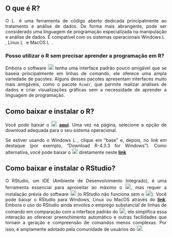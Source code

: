 ## O que é R?

<div style="text-align: justify;">
<p>
O <a href="https://www.r-project.org/" target="_blank"><img src="img/r-project.svg" alt="Logo do R" width="14"></a> é uma ferramenta de código aberto dedicada principalmente ao tratamento e análise de dados. De forma mais abrangente, pode ser considerado uma linguagem de programação especializada na manipulação e análise de dados. É compatível com os sistemas operacionais Windows <img src="img/windows.svg" alt="Logo do Windows" width="14">, Linux <img src="img/linux.svg" alt="Logo do Linux" width="14"> e MacOS <img src="img/apple.svg" alt="Logo da Apple" width="14">.
</p>
</div>

<h3> Posso utilizar o R sem precisar aprender a programação em R? </h3>

<div style="text-align: justify;">
<p>
Embora o software <a href="https://www.r-project.org/" target="_blank"><img src="img/r-project.svg" alt="Logo do R" width="18"></a> tenha uma interface padrão pouco amigável que se baseia principalmente em linhas de comando, ele oferece uma ampla variedade de pacotes. Alguns desses pacotes apresentam interfaces muito mais amigáveis, como o pacote <code>Rcmdr</code>, que permite realizar análises de dados e criar visualizações gráficas sem a necessidade de aprender a linguagem de programação.
</p>
</div>

## Como baixar e instalar o R? 

<div style="text-align: justify;">
<p>
Você pode baixar o <a href="https://www.r-project.org/" target="_blank"><img src="img/r-project.svg" alt="Logo do R" width="18"></a> <a href="https://cran.rstudio.com/" target="_blank"><strong>aqui</strong></a>. Uma vez na página, selecione a opção de download adequada para o seu sistema operacional. 

Se estiver usando o Windows <img src="img/windows.svg" alt="Logo do Windows" width="14">, clique em "base" e, depois, no link em destaque (por exemplo, "Download R-4.3.3 for Windows"). Como alternativa, você pode baixar o <a href="https://www.r-project.org/" target="_blank"><img src="img/r-project.svg" alt="Logo do R" width="18"></a> diretamente neste <a href="https://cran.fiocruz.br/bin/windows/base/R-4.3.3-win.exe" target="_blank"><strong>link</strong></a>
</p>
</div>

## Como baixar e instalar o RStudio?

<div style="text-align: justify;">
<p>
O RStudio, um IDE (Ambiente de Desenvolvimento Integrado), é uma ferramenta essencial para aproveitar ao máximo o <a href="https://www.r-project.org/" target="_blank"><img src="img/r-project.svg" alt="Logo do R" width="18"></a>, mas requer a instalação prévia do software <a href="https://www.r-project.org/" target="_blank"><img src="img/r-project.svg" alt="Logo do R" width="18"></a> (o RStudio não funciona sem o <a href="https://www.r-project.org/" target="_blank"><img src="img/r-project.svg" alt="Logo do R" width="18"></a>). Você pode baixar o RStudio para Windows, Linux ou MacOS através do <a href="https://posit.co/download/rstudio-desktop/#download" target="_blank"><strong>link</strong></a>. Embora o uso do RStudio ainda envolva o emprego substancial de linhas de comando em comparação com a interface padrão do <a href="https://www.r-project.org/" target="_blank"><img src="img/r-project.svg" alt="Logo do R" width="18"></a>, ele simplifica essa interação ao oferecer preenchimento automático e outras facilidades que tornam a geração e compreensão de comandos menos complexas. Por isso, é amplamente adotado pela comunidade de usuários do <a href="https://www.r-project.org/" target="_blank"><img src="img/r-project.svg" alt="Logo do R" width="18"></a>.
</p>
</div>
